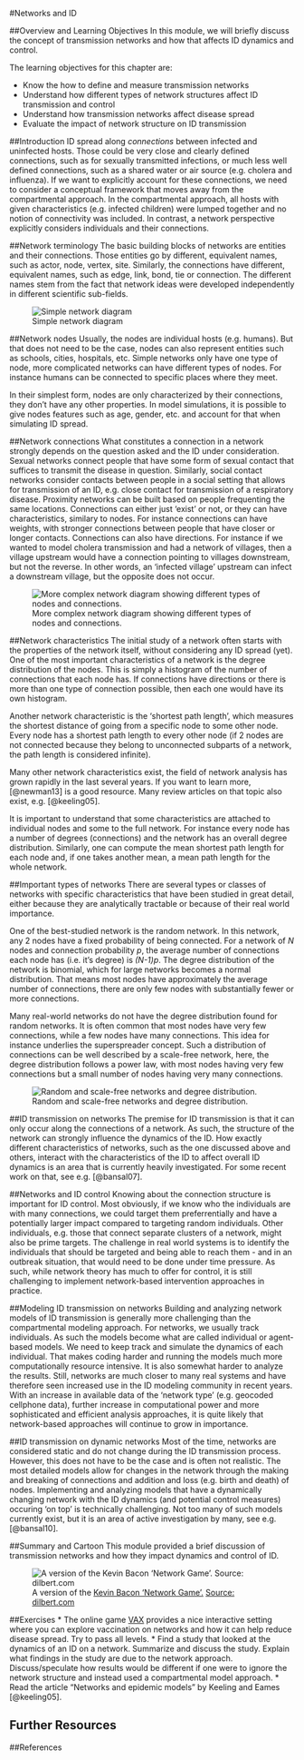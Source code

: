 #Networks and ID

##Overview and Learning Objectives
In this module, we will briefly discuss the concept of transmission networks and how that affects ID dynamics and control.


The learning objectives for this chapter are:

* Know the how to define and measure transmission networks
* Understand how different types of network structures affect ID transmission and control
* Understand how transmission networks affect disease spread
* Evaluate the impact of network structure on ID transmission


##Introduction
ID spread along _connections_ between infected and uninfected hosts. Those could be very close and clearly defined connections, such as for sexually transmitted infections, or much less well defined connections, such as a shared water or air source (e.g. cholera and influenza). If we want to explicitly account for these connections, we need to consider a conceptual framework that moves away from the compartmental approach. In the compartmental approach, all hosts with given characteristics (e.g. infected children) were lumped together and no notion of connectivity was included. In contrast, a network perspective explicitly considers individuals and their connections. 


##Network terminology
The basic building blocks of networks are entities and their connections. Those entities go by different, equivalent names, such as actor, node, vertex, site. Similarly, the connections have different, equivalent names, such as edge, link, bond, tie or connection. The different names stem from the fact that network ideas were developed independently in different scientific sub-fields.

![Simple network diagram](./images/network-diagram.png)

##Network nodes
Usually, the nodes are individual hosts (e.g. humans). But that does not need to be the case, nodes can also represent entities such as schools, cities, hospitals, etc. Simple networks only have one type of node, more complicated networks can have different types of nodes. For instance humans can be connected to specific places where they meet.

In their simplest form, nodes are only characterized by their connections, they don't have any other properties. In model simulations, it is possible to give nodes features such as age, gender, etc. and account for that when simulating ID spread.


##Network connections
What constitutes a connection in a network strongly depends on the question asked and the ID under consideration. Sexual networks connect people that have some form of sexual contact that suffices to transmit the disease in question. Similarly, social contact networks consider contacts between people in a social setting that allows for transmission of an ID, e.g. close contact for transmission of a respiratory disease. Proximity networks can be built based on people frequenting the same locations. Connections can either just 'exist' or not, or they can have characteristics, similary to nodes. For instance connections can have weights, with stronger connections between people that have closer or longer contacts. Connections can also have directions. For instance if we wanted to model cholera transmission and had a network of villages, then a village upstream would have a connection pointing to villages downstream, but not the reverse. In other words, an 'infected village' upstream can infect a downstream village, but the opposite does not occur.

![More complex network diagram showing different types of nodes and connections.](./images/complex-network-diagram.png)



##Network characteristics
The initial study of a network often starts with the properties of the network itself, without considering any ID spread (yet). One of the most important characteristics of a network is the degree distribution of the nodes. This is simply a histogram of the number of connections that each node has. If connections have directions or there is more than one type of connection possible, then each one would have its own histogram. 

Another network characteristic is the 'shortest path length', which measures the shortest distance of going from a specific node to some other node. Every node has a shortest path length to every other node (if 2 nodes are not connected because they belong to unconnected subparts of a network, the path length is considered infinite).

Many other network characteristics exist, the field of network analysis has grown rapidly in the last several years. If you want to learn more, [@newman13] is a good resource. Many review articles on that topic also exist, e.g. [@keeling05]. 

It is important to understand that some characteristics are attached to individual nodes and some to the full network. For instance every node has a number of degrees (connections) and the network has an overall degree distribution. Similarly, one can compute the mean shortest path length for each node and, if one takes another mean, a mean path length  for the whole network. 



##Important types of networks
There are several types or classes of networks with specific characteristics that have been studied in great detail, either because they are analytically tractable or because of their real world importance.

One of the best-studied network is the random network. In this network, any 2 nodes have a fixed probability of being connected. For a network of _N_ nodes and connection probability _p_, the average number of connections each node has (i.e. it's degree) is _(N-1)p_. The degree distribution of the network is binomial, which for large networks becomes a normal distribution. That means most nodes have approximately the average number of connections, there are only few nodes with substantially fewer or more connections.

Many real-world networks do not have the degree distribution found for random networks. It is often common that most nodes have very few connections, while a few nodes have many connections. This idea for instance underlies the superspreader concept. Such a distribution of connections can be well described by a scale-free network, here, the degree distribution follows a power law, with most nodes having very few connections but a small number of nodes having very many connections.


![Random and scale-free networks and degree distribution.](./images/network-examples.png)



##ID transmission on networks
The premise for ID transmission is that it can only occur along the connections of a network. As such, the structure of the network can strongly influence the dynamics of the ID. How exactly different characteristics of networks, such as the one discussed above and others, interact with the characteristics of the ID to affect overall ID dynamics is an area that is currently heavily investigated. For some recent work on that, see e.g. [@bansal07]. 

##Networks and ID control
Knowing about the connection structure is important for ID control. Most obviously, if we know who the individuals are with many connections, we could target them preferrentially and have a potentially larger impact compared to targeting random individuals. Other individuals, e.g. those that connect separate clusters of a network, might also be prime targets. The challenge in real world systems is to identify the individuals that should be targeted and being able to reach them - and in an outbreak situation, that would need to be done under time pressure. As such, while network theory has much to offer for control, it is still challenging to implement network-based intervention approaches in practice.


##Modeling ID transmission on networks
Building and analyzing network models of ID transmission is generally more challenging than the compartmental modeling approach. For networks, we usually track individuals. As such the models become what are called individual or agent-based models. We need to keep track and simulate the dynamics of each individual. That makes coding harder and running the models much more computationally resource intensive. It is also somewhat harder to analyze the results. Still, networks are much closer to many real systems and have therefore seen increased use in the ID modeling community in recent years. With an increase in available data of the 'network type' (e.g. geocoded cellphone data), further increase in computational power and more sophisticated and efficient analysis approaches, it is quite likely that network-based approaches will continue to grow in importance.


##ID transmission on dynamic networks
Most of the time, networks are considered static and do not change during the ID transmission process. However, this does not have to be the case and is often not realistic. The most detailed models allow for changes in the network through the making and breaking of connections and addition and loss (e.g. birth and death) of nodes. Implementing and analyzing models that have a dynamically changing network with the ID dynamics (and potential control measures) occuring 'on top' is technically challenging. Not too many of such models currently exist, but it is an area of active investigation by many, see e.g. [@bansal10].



##Summary and Cartoon
This module provided a brief discussion of transmission networks and how they impact dynamics and control of ID.

![A version of the [Kevin Bacon 'Network Game'.](https://en.wikipedia.org/wiki/Six_Degrees_of_Kevin_Bacon) [Source: dilbert.com](www.dilbert.com)](../media/dilbert_degreesofseparation.gif)


##Exercises
* The online game [VAX](http://vax.herokuapp.com/) provides a nice interactive setting where you can explore vaccination on networks and how it can help reduce disease spread. Try to pass all levels.
* Find a study that looked at the dynamics of an ID on a network. Summarize and discuss the study. Explain what findings in the study are due to the network approach. Discuss/speculate how results would be different if one were to ignore the network structure and instead used a compartmental model approach.
* Read the article "Networks and epidemic models" by Keeling and Eames [@keeling05].



## Further Resources

##References


